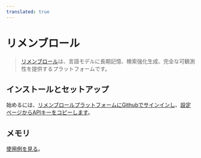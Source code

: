 ```yaml
---
translated: true
---
```


# リメンブロール

>[リメンブロール](https://remembrall.dev/)は、言語モデルに長期記憶、検索強化生成、完全な可観測性を提供するプラットフォームです。

## インストールとセットアップ

始めるには、[リメンブロールプラットフォームにGithubでサインインし](https://remembrall.dev/login)、[設定ページからAPIキーをコピーします](https://remembrall.dev/dashboard/settings)。

## メモリ

[使用例を見る](/docs/integrations/memory/remembrall)。
